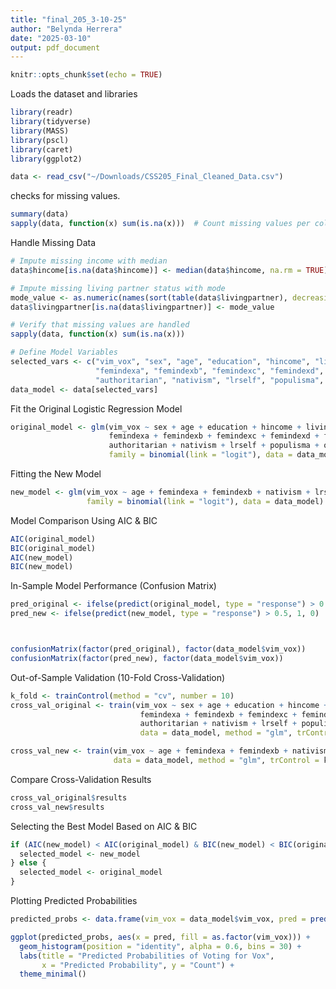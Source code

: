 ```yaml
---
title: "final_205_3-10-25"
author: "Belynda Herrera"
date: "2025-03-10"
output: pdf_document
---
```


```r
knitr::opts_chunk$set(echo = TRUE)
```

Loads the dataset and libraries

```r
library(readr)
library(tidyverse) 
library(MASS)       
library(pscl)       
library(caret)
library(ggplot2) 

data <- read_csv("~/Downloads/CSS205_Final_Cleaned_Data.csv")
```

checks for missing values.

```r
summary(data)
sapply(data, function(x) sum(is.na(x)))  # Count missing values per column

```

Handle Missing Data

```r
# Impute missing income with median
data$hincome[is.na(data$hincome)] <- median(data$hincome, na.rm = TRUE)

# Impute missing living partner status with mode
mode_value <- as.numeric(names(sort(table(data$livingpartner), decreasing = TRUE)[1]))
data$livingpartner[is.na(data$livingpartner)] <- mode_value

# Verify that missing values are handled
sapply(data, function(x) sum(is.na(x)))

```

```r
# Define Model Variables
selected_vars <- c("vim_vox", "sex", "age", "education", "hincome", "livingpartner", 
                   "femindexa", "femindexb", "femindexc", "femindexd", "femindexe", 
                   "authoritarian", "nativism", "lrself", "populisma", "orgterr")
data_model <- data[selected_vars]
```
Fit the Original Logistic Regression Model
```r
original_model <- glm(vim_vox ~ sex + age + education + hincome + livingpartner + 
                      femindexa + femindexb + femindexc + femindexd + femindexe +
                      authoritarian + nativism + lrself + populisma + orgterr, 
                      family = binomial(link = "logit"), data = data_model)

```




Fitting the New Model
```r
new_model <- glm(vim_vox ~ age + femindexa + femindexb + nativism + lrself + orgterr, 
                 family = binomial(link = "logit"), data = data_model)

```

Model Comparison Using AIC & BIC

```r
AIC(original_model)
BIC(original_model)
AIC(new_model)
BIC(new_model)

```

In-Sample Model Performance (Confusion Matrix)

```r
pred_original <- ifelse(predict(original_model, type = "response") > 0.5, 1, 0)
pred_new <- ifelse(predict(new_model, type = "response") > 0.5, 1, 0)



confusionMatrix(factor(pred_original), factor(data_model$vim_vox))
confusionMatrix(factor(pred_new), factor(data_model$vim_vox))
```

Out-of-Sample Validation (10-Fold Cross-Validation)

```r
k_fold <- trainControl(method = "cv", number = 10)
cross_val_original <- train(vim_vox ~ sex + age + education + hincome + livingpartner + 
                             femindexa + femindexb + femindexc + femindexd + femindexe +
                             authoritarian + nativism + lrself + populisma + orgterr, 
                             data = data_model, method = "glm", trControl = k_fold, family = binomial)

cross_val_new <- train(vim_vox ~ age + femindexa + femindexb + nativism + lrself + orgterr, 
                       data = data_model, method = "glm", trControl = k_fold, family = binomial)

```

Compare Cross-Validation Results
```r
cross_val_original$results
cross_val_new$results

```

Selecting the Best Model Based on AIC & BIC

```r
if (AIC(new_model) < AIC(original_model) & BIC(new_model) < BIC(original_model)) {
  selected_model <- new_model
} else {
  selected_model <- original_model
}


```

Plotting Predicted Probabilities

```r
predicted_probs <- data.frame(vim_vox = data_model$vim_vox, pred = predict(selected_model, type = "response"))

ggplot(predicted_probs, aes(x = pred, fill = as.factor(vim_vox))) +
  geom_histogram(position = "identity", alpha = 0.6, bins = 30) +
  labs(title = "Predicted Probabilities of Voting for Vox",
       x = "Predicted Probability", y = "Count") +
  theme_minimal()

```
